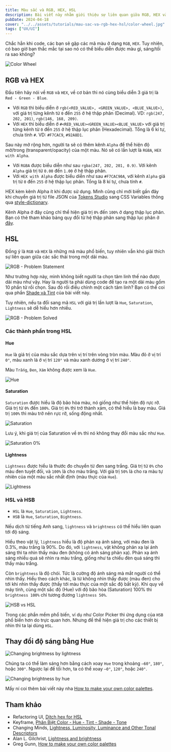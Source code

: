 ```yaml
---
title: Màu sắc và RGB, HEX, HSL
description: Bài viết này nhằm giới thiệu sự liên quan giữa RGB, HEX và HSL.
pubDate: 2024-04-18
cover: "../../assets/tutorials/mau-sac-va-rgb-hex-hsl/color-wheel.jpg"
tags: ["UX/UI"]
---
```


Chắc hẳn khi code, các bạn sẽ gặp các mã màu ở dạng `RGB`, `HEX`. Tuy nhiên, có bao giờ bạn thắc mắc tại sao nó có thể biểu diễn được màu gì, sáng/tối ra sao không?

![Color Wheel](../../assets/tutorials/mau-sac-va-rgb-hex-hsl/color-wheel.jpg)

## RGB và HEX

Đầu tiên hãy nói về `RGB` và `HEX`, về cơ bản thì nó cùng biểu diễn 3 giá trị là `Red - Green - Blue`.
- Với `RGB` thì biểu diễn ở `rgb(<RED_VALUE>, <GREEN_VALUE>, <BLUE_VALUE>)`, với giá trị từng kênh từ `0` đến `255` ở hệ thập phân (Decimal). VD: `rgb(247, 202, 201)`, `rgb(146, 168, 209)`.
- Với `HEX` thì biểu diễn ở `#<RED_VALUE><GREEN_VALUE><BLUE_VALUE>` với giá trị từng kênh từ `0` đến `255` ở hệ thập lục phân (Hexadecimal). Tổng là 6 kí tự, chưa tính `#`. VD: `#F7CAC9`, `#92A8D1`.

Sau này mở rộng hơn, người ta sẽ có thêm kênh `Alpha` để thể hiện độ mờ/trong (transparent/opacity) của một màu. Nó sẽ có lần lượt là `RGBA`, `HEX with Alpha`.
- Với `RGBA` được biểu diễn như sau `rgba(247, 202, 201, 0.9)`. Với kênh `Alpha` giá trị từ `0.00` đến `1.00` ở hệ thập phân.
- Với `HEX with Alpha` được biểu diễn như sau `#F7CAC90A`, với kênh `Alpha` giá trị từ `0` đến `255` ở hệ thập lục phân. Tổng là 8 kí tự, chưa tính `#`.

HEX kèm kênh Alpha ít khi được sử dụng. Mình cũng chỉ mới biết gần đây khi chuyển giá trị từ file JSON của [Tokens Studio](https://tokens.studio) sang CSS Variables thông qua [style-dictionary](https://amzn.github.io/style-dictionary/#/).

Kênh Alpha ở đây cũng chỉ thể hiện giá trị `0%` đến `100%` ở dạng thập lục phân. Bạn có thẻ tham khảo bảng quy đổi từ hệ thập phân sang thập lục phân ở [đây](https://stackoverflow.com/a/25170174).

## HSL

Đồng ý là `RGB` và `HEX` là những mã màu phổ biến, tuy nhiên vẫn khó giải thích sự liên quan giữa các sắc thái trong một dải màu.

![RGB - Problem Statement](../../assets/tutorials/mau-sac-va-rgb-hex-hsl/demo-rgb.png)

Như trường hợp này, mình không biết người ta chọn tâm linh thế nào được dải màu như vậy. Hay là người ta phải dùng code để tạo ra một dải màu gồm 10 phần tử rồi chọn. Sau đó rồi điều chỉnh một cách tâm linh? Bạn có thể coi qua phần [Shade và Tint](/tutorials/apexcharts-va-monochrome/#shade-v%C3%A0-tint) của bài viết này.

Tuy nhiên, nếu ta đổi sang mã `HSL` với giá trị lần lượt là `Hue`, `Saturation`, `Lightness` sẽ dễ hiểu hơn nhiều.

![RGB - Problem Solved](../../assets/tutorials/mau-sac-va-rgb-hex-hsl/demo-hsl.png)

### Các thành phần trong HSL

#### Hue

`Hue` là giá trị của màu sắc dựa trên vị trí trên vòng tròn màu. Màu đỏ ở vị trí `0°`, màu xanh lá ở vị trí `120°` và màu xanh dương ở vị trí `240°`.

Màu `Trắng`, `Đen`, `Xám` không được xem là `Hue`.

![Hue](../../assets/tutorials/mau-sac-va-rgb-hex-hsl/hue-in-the-color-wheel.png)

#### Saturation

`Saturation` được hiểu là độ bão hòa màu, nó giống như thể hiện độ rực rỡ. Giá trị từ `0%` đến `100%`. Giá trị `0%` thì trở thành xám, có thể hiểu là bay màu. Giá trị `100%` thì màu trở nên rực rỡ, sống động nhất.

![Saturation](../../assets/tutorials/mau-sac-va-rgb-hex-hsl/saturation.png)

Lưu ý, khi giá trị của Saturation về `0%` thì nó không thay đổi màu sắc như `Hue`.

![Saturation 0%](../../assets/tutorials/mau-sac-va-rgb-hex-hsl/saturation-0-percent.png)

#### Lightness

`Lightness` được hiểu là thước đo chuyển từ đen sang trắng. Giá trị từ `0%` cho màu đen tuyệt đối, và `100%` là cho màu trắng. Với giá trị `50%` là cho ra màu tự nhiên của một màu sắc nhất định (màu thực của `Hue`).

![Lightness](../../assets/tutorials/mau-sac-va-rgb-hex-hsl/lightness.png)

### HSL và HSB

- `HSL` là `Hue`, `Saturation`, `Lightness`.
- `HSB` là `Hue`, `Saturation`, `Bightness`.

Nếu dịch từ tiếng Anh sang, `lightness` và `brightness` có thể hiểu liên quan tới độ sáng. 

Hiểu theo vật lý, `lightness` hiểu là độ phản xạ ánh sáng, với màu đen là 0.3%, màu trắng là 90%. Do đó, với `lightness`, vật không phản xạ lại ánh sáng thì ta nhìn thấy màu đen (không có ánh sáng phản xạ). Phản xạ ánh sáng nhiều quá sẽ nhìn ra màu trắng, giống như ta chiếu đèn quá sáng thì thấy màu trắng.

Còn `brightness` là độ chói. Tức là cường độ ánh sáng mà mắt người có thể nhìn thấy. Hiểu theo cách khác, là từ không nhìn thấy được (màu đen) cho tới khi nhìn thấy được (thấy tới màu thực của một sắc độ bất kỳ). Khi quy về máy tính, cùng một sắc độ (Hue) với độ bão hòa (Saturation) 100% thì `brightness 100%` chỉ tương đương `lightness 50%`.

![HSB vs HSL](../../assets/tutorials/mau-sac-va-rgb-hex-hsl/hsb-vs-hsl.png)

Trong các phần mềm phổ biến, ví dụ như Color Picker thì ứng dụng của `HSB` phổ biến hơn do trực quan hơn. Nhưng để thể hiện giá trị cho các thiết bị nhìn thì ta lại dùng `HSL`.

## Thay đổi độ sáng bằng Hue

![Changing brightness by lightness](../../assets/tutorials/mau-sac-va-rgb-hex-hsl/brightness-by-lightness.png)

Chúng ta có thể làm sáng hơn bằng cách xoay `Hue` trong khoảng `—60°`, `180°`, hoặc `300°`. Ngược lại để tối hơn, ta có thể xoay `—0°`, `120°`, hoặc `240°`.

![Changing brightness by hue](../../assets/tutorials/mau-sac-va-rgb-hex-hsl/brightness-by-hue.png)

Mấy ní coi thêm bài viết này nha [How to make your own color palettes](https://medium.com/@greggunn/how-to-make-your-own-color-palettes-712959fbf021).


## Tham khảo

- Refactoring UI, [Ditch hex for HSL](https://www.refactoringui.com/)
- Keyframe, [Phân Biệt Color - Hue - Tint - Shade - Tone](https://keyframe.vn/bai-viet/phan-biet-color-hue-tint-shade-tone-50.html)
- Changing Minds, [Lightness, Luminosity, Luminance and Other Tonal Descriptors
](https://changingminds.org/explanations/perception/visual/lightness_variants.htm)
- Alan L. Gilchrist, [Lightness and brightness](https://www.cell.com/current-biology/pdf/S0960-9822(07)00878-0.pdf)
- Greg Gunn, [How to make your own color palettes](https://medium.com/@greggunn/how-to-make-your-own-color-palettes-712959fbf021)